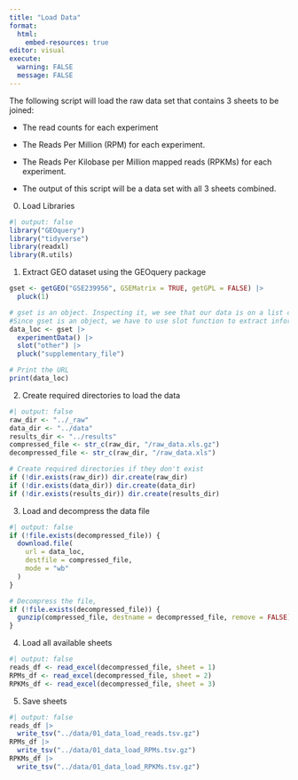 ```yaml
---
title: "Load Data"
format:
  html:
    embed-resources: true
editor: visual
execute:
  warning: FALSE
  message: FALSE
---
```


The following script will load the raw data set that contains 3 sheets to be joined:

-   The read counts for each experiment 

-   The Reads Per Million (RPM) for each experiment.

-   The Reads Per Kilobase per Million mapped reads (RPKMs) for each experiment.

-   The output of this script will be a data set with all 3 sheets combined.

0.  Load Libraries

```r
#| output: false
library("GEOquery")
library("tidyverse")
library(readxl)
library(R.utils)
```

1.  Extract GEO dataset using the GEOquery package

```r
gset <- getGEO("GSE239956", GSEMatrix = TRUE, getGPL = FALSE) |> 
  pluck(1)

# gset is an object. Inspecting it, we see that our data is on a list called "other"
#Since gset is an object, we have to use slot function to extract information individual slots in an object
data_loc <- gset |> 
  experimentData() |> 
  slot("other") |> 
  pluck("supplementary_file")

# Print the URL
print(data_loc)
```

2.  Create required directories to load the data

```r
#| output: false
raw_dir <- "../_raw"
data_dir <- "../data"
results_dir <- "../results"
compressed_file <- str_c(raw_dir, "/raw_data.xls.gz")
decompressed_file <- str_c(raw_dir, "/raw_data.xls")

# Create required directories if they don't exist
if (!dir.exists(raw_dir)) dir.create(raw_dir)
if (!dir.exists(data_dir)) dir.create(data_dir)
if (!dir.exists(results_dir)) dir.create(results_dir)

```

3.  Load and decompress the data file

```r
#| output: false
if (!file.exists(decompressed_file)) {
  download.file(
    url = data_loc,
    destfile = compressed_file,
    mode = "wb"
  )
}

# Decompress the file, 
if (!file.exists(decompressed_file)) {
  gunzip(compressed_file, destname = decompressed_file, remove = FALSE)
}
```

4.  Load all available sheets

```r
#| output: false
reads_df <- read_excel(decompressed_file, sheet = 1)
RPMs_df <- read_excel(decompressed_file, sheet = 2)
RPKMs_df <- read_excel(decompressed_file, sheet = 3)
```

5.  Save sheets

```r
#| output: false
reads_df |> 
  write_tsv("../data/01_data_load_reads.tsv.gz")
RPMs_df |> 
  write_tsv("../data/01_data_load_RPMs.tsv.gz")
RPKMs_df |> 
  write_tsv("../data/01_data_load_RPKMs.tsv.gz")
```

